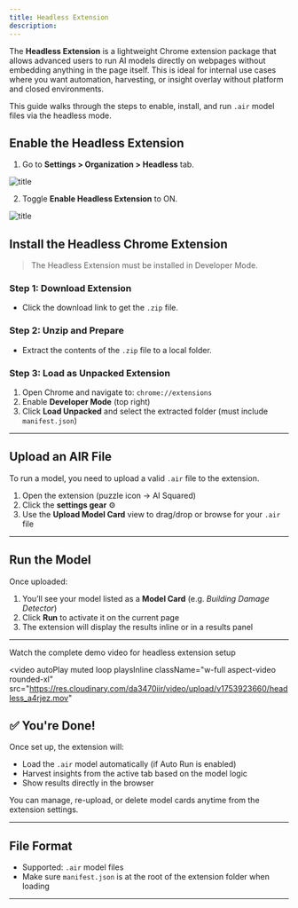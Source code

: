 ```yaml
---
title: Headless Extension
description: 
---
```



The **Headless Extension** is a lightweight Chrome extension package that allows advanced users to run AI models directly on webpages without embedding anything in the page itself. This is ideal for internal use cases where you want automation, harvesting, or insight overlay without platform and closed environments.

This guide walks through the steps to enable, install, and run `.air` model files via the headless mode.


## Enable the Headless Extension

1. Go to **Settings > Organization > Headless** tab.

![title](/images/headless/1.png)

2. Toggle **Enable Headless Extension** to ON.

![title](/images/headless/1.png)

## Install the Headless Chrome Extension

> The Headless Extension must be installed in Developer Mode.

### Step 1: Download Extension
- Click the download link to get the `.zip` file.  


### Step 2: Unzip and Prepare
- Extract the contents of the `.zip` file to a local folder.

### Step 3: Load as Unpacked Extension
1. Open Chrome and navigate to: `chrome://extensions`
2. Enable **Developer Mode** (top right)
3. Click **Load Unpacked** and select the extracted folder (must include `manifest.json`)

---

## Upload an AIR File

To run a model, you need to upload a valid `.air` file to the extension.

1. Open the extension (puzzle icon → AI Squared)
2. Click the **settings gear** ⚙️
3. Use the **Upload Model Card** view to drag/drop or browse for your `.air` file

---

## Run the Model

Once uploaded:

1. You’ll see your model listed as a **Model Card** (e.g. *Building Damage Detector*)
2. Click **Run** to activate it on the current page
3. The extension will display the results inline or in a results panel

---


Watch the complete demo video for headless extension setup

<video
  autoPlay
  muted
  loop
  playsInline
  className="w-full aspect-video rounded-xl"
  src="https://res.cloudinary.com/da3470iir/video/upload/v1753923660/headless_a4rjez.mov"
></video>

## ✅ You're Done!

Once set up, the extension will:
- Load the `.air` model automatically (if Auto Run is enabled)
- Harvest insights from the active tab based on the model logic
- Show results directly in the browser

You can manage, re-upload, or delete model cards anytime from the extension settings.

---

## File Format

- Supported: `.air` model files
- Make sure `manifest.json` is at the root of the extension folder when loading

---